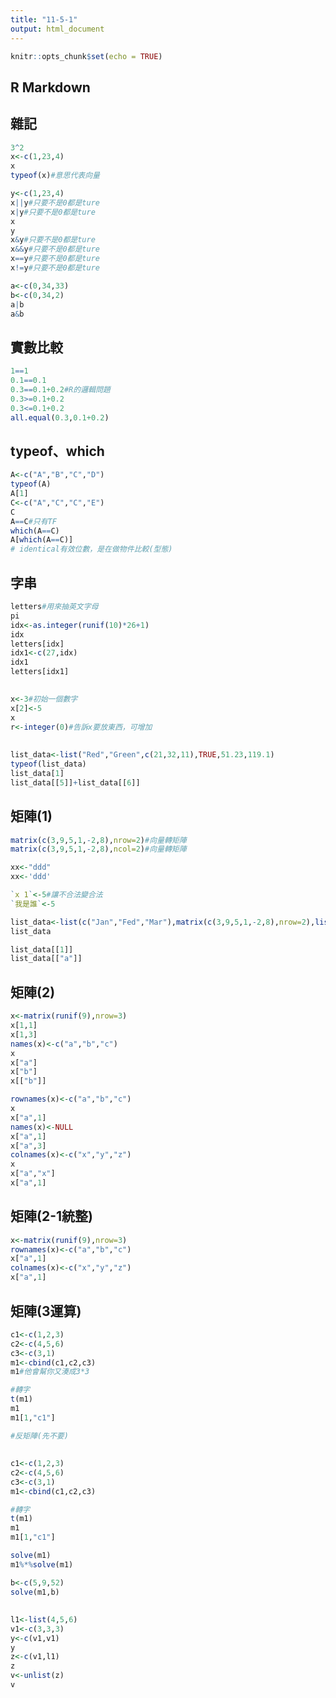 ```yaml
---
title: "11-5-1"
output: html_document
---
```


```r
knitr::opts_chunk$set(echo = TRUE)
```

## R Markdown

## 雜記
```r
3^2
x<-c(1,23,4)
x
typeof(x)#意思代表向量

y<-c(1,23,4)
x||y#只要不是0都是ture
x|y#只要不是0都是ture
x
y
x&y#只要不是0都是ture
x&&y#只要不是0都是ture
x==y#只要不是0都是ture
x!=y#只要不是0都是ture

a<-c(0,34,33)
b<-c(0,34,2)
a|b
a&b

```

## 實數比較
```r
1==1
0.1==0.1
0.3==0.1+0.2#R的邏輯問題
0.3>=0.1+0.2
0.3<=0.1+0.2
all.equal(0.3,0.1+0.2)

```

## typeof、which
```r
A<-c("A","B","C","D")
typeof(A)
A[1]
C<-c("A","C","C","E")
C
A==C#只有TF
which(A==C)
A[which(A==C)]
# identical有效位數，是在做物件比較(型態)
```

## 字串
```r
letters#用來抽英文字母
pi
idx<-as.integer(runif(10)*26+1)
idx
letters[idx]
idx1<-c(27,idx)
idx1
letters[idx1]
```

## 
```r
x<-3#初始一個數字
x[2]<-5
x
r<-integer(0)#告訴x要放東西，可增加
```

## 
```r
list_data<-list("Red","Green",c(21,32,11),TRUE,51.23,119.1)
typeof(list_data)
list_data[1]
list_data[[5]]+list_data[[6]]
```

## 矩陣(1)
```r
matrix(c(3,9,5,1,-2,8),nrow=2)#向量轉矩陣
matrix(c(3,9,5,1,-2,8),ncol=2)#向量轉矩陣

xx<-"ddd"
xx<-'ddd'

`x 1`<-5#讓不合法變合法
`我是誰`<-5

list_data<-list(c("Jan","Fed","Mar"),matrix(c(3,9,5,1,-2,8),nrow=2),list("green",12,3))
list_data

list_data[[1]]
list_data[["a"]]
```

## 矩陣(2)
```r
x<-matrix(runif(9),nrow=3)
x[1,1]
x[1,3]
names(x)<-c("a","b","c")
x
x["a"]
x["b"]
x[["b"]]

rownames(x)<-c("a","b","c")
x
x["a",1]
names(x)<-NULL
x["a",1]
x["a",3]
colnames(x)<-c("x","y","z")
x
x["a","x"]
x["a",1]
```

## 矩陣(2-1統整)
```r
x<-matrix(runif(9),nrow=3)
rownames(x)<-c("a","b","c")
x["a",1]
colnames(x)<-c("x","y","z")
x["a",1]
```

## 矩陣(3運算)
```r
c1<-c(1,2,3)
c2<-c(4,5,6)
c3<-c(3,1)
m1<-cbind(c1,c2,c3)
m1#他會幫你又湊成3*3

#轉字
t(m1)
m1
m1[1,"c1"]

#反矩陣(先不要)

```

## 
```r
c1<-c(1,2,3)
c2<-c(4,5,6)
c3<-c(3,1)
m1<-cbind(c1,c2,c3)

#轉字
t(m1)
m1
m1[1,"c1"]

solve(m1)
m1%*%solve(m1)

b<-c(5,9,52)
solve(m1,b)
```

## 
```r
l1<-list(4,5,6)
v1<-c(3,3,3)
y<-c(v1,v1)
y
z<-c(v1,l1)
z
v<-unlist(z)
v
```

## 
```r

```

## 
```r

```